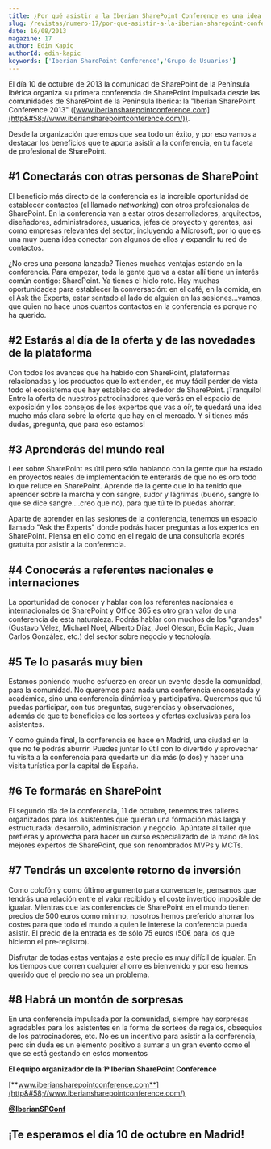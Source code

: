 ```yaml
---
title: ¿Por qué asistir a la Iberian SharePoint Conference es una idea estupenda?
slug: /revistas/numero-17/por-que-asistir-a-la-iberian-sharepoint-conference-es-una-idea-estupenda
date: 16/08/2013
magazine: 17
author: Edin Kapic
authorId: edin-kapic
keywords: ['Iberian SharePoint Conference','Grupo de Usuarios']
---
```



<ArticleHeader frontmatter={props.pageContext.frontmatter} />



El día 10 de octubre de 2013 la comunidad de SharePoint de la Península Ibérica organiza su primera conferencia de SharePoint impulsada desde las comunidades de SharePoint de la Península Ibérica: la "Iberian SharePoint Conference 2013" ([www.iberiansharepointconference.com](http&#58;//www.iberiansharepointconference.com/)).

Desde la organización queremos que sea todo un éxito, y por eso vamos a destacar los beneficios que te aporta asistir a la conferencia, en tu faceta de profesional de SharePoint.

## #1 Conectarás con otras personas de SharePoint

El beneficio más directo de la conferencia es la increíble oportunidad de establecer contactos (el llamado *networking*) con otros profesionales de SharePoint. En la conferencia van a estar otros desarrolladores, arquitectos, diseñadores, administradores, usuarios, jefes de proyecto y gerentes, así como empresas relevantes del sector, incluyendo a Microsoft, por lo que es una muy buena idea conectar con algunos de ellos y expandir tu red de contactos.

¿No eres una persona lanzada? Tienes muchas ventajas estando en la conferencia. Para empezar, toda la gente que va a estar allí tiene un interés común contigo: SharePoint. Ya tienes el hielo roto. Hay muchas oportunidades para establecer la conversación: en el café, en la comida, en el Ask the Experts, estar sentado al lado de alguien en las sesiones…vamos, que quien no hace unos cuantos contactos en la conferencia es porque no ha querido.

## #2 Estarás al día de la oferta y de las novedades de la plataforma

Con todos los avances que ha habido con SharePoint, plataformas relacionadas y los productos que lo extienden, es muy fácil perder de vista todo el ecosistema que hay establecido alrededor de SharePoint. ¡Tranquilo! Entre la oferta de nuestros patrocinadores que verás en el espacio de exposición y los consejos de los expertos que vas a oír, te quedará una idea mucho más clara sobre la oferta que hay en el mercado. Y si tienes más dudas, ¡pregunta, que para eso estamos!

## #3 Aprenderás del mundo real

Leer sobre SharePoint es útil pero sólo hablando con la gente que ha estado en proyectos reales de implementación te enterarás de que no es oro todo lo que reluce en SharePoint. Aprende de la gente que lo ha tenido que aprender sobre la marcha y con sangre, sudor y lágrimas (bueno, sangre lo que se dice sangre….creo que no), para que tú te lo puedas ahorrar.

Aparte de aprender en las sesiones de la conferencia, tenemos un espacio llamado "Ask the Experts" donde podrás hacer preguntas a los expertos en SharePoint. Piensa en ello como en el regalo de una consultoría exprés gratuita por asistir a la conferencia.

## #4 Conocerás a referentes nacionales e internaciones

La oportunidad de conocer y hablar con los referentes nacionales e internacionales de SharePoint y Office 365 es otro gran valor de una conferencia de esta naturaleza. Podrás hablar con muchos de los "grandes" (Gustavo Vélez, Michael Noel, Alberto Díaz, Joel Oleson, Edin Kapic, Juan Carlos González, etc.) del sector sobre negocio y tecnología.

## #5 Te lo pasarás muy bien

Estamos poniendo mucho esfuerzo en crear un evento desde la comunidad, para la comunidad. No queremos para nada una conferencia encorsetada y académica, sino una conferencia dinámica y participativa. Queremos que tú puedas participar, con tus preguntas, sugerencias y observaciones, además de que te beneficies de los sorteos y ofertas exclusivas para los asistentes.

Y como guinda final, la conferencia se hace en Madrid, una ciudad en la que no te podrás aburrir. Puedes juntar lo útil con lo divertido y aprovechar tu visita a la conferencia para quedarte un día más (o dos) y hacer una visita turística por la capital de España.

## #6 Te formarás en SharePoint

El segundo día de la conferencia, 11 de octubre, tenemos tres talleres organizados para los asistentes que quieran una formación más larga y estructurada: desarrollo, administración y negocio. Apúntate al taller que prefieras y aprovecha para hacer un curso especializado de la mano de los mejores expertos de SharePoint, que son renombrados MVPs y MCTs.

## #7 Tendrás un excelente retorno de inversión

Como colofón y como último argumento para convencerte, pensamos que tendrás una relación entre el valor recibido y el coste invertido imposible de igualar. Mientras que las conferencias de SharePoint en el mundo tienen precios de 500 euros como mínimo, nosotros hemos preferido ahorrar los costes para que todo el mundo a quien le interese la conferencia pueda asistir. El precio de la entrada es de sólo 75 euros (50€ para los que hicieron el pre-registro).

Disfrutar de todas estas ventajas a este precio es muy difícil de igualar. En los tiempos que corren cualquier ahorro es bienvenido y por eso hemos querido que el precio no sea un problema.

## #8 Habrá un montón de sorpresas

En una conferencia impulsada por la comunidad, siempre hay sorpresas agradables para los asistentes en la forma de sorteos de regalos, obsequios de los patrocinadores, etc. No es un incentivo para asistir a la conferencia, pero sin duda es un elemento positivo a sumar a un gran evento como el que se está gestando en estos momentos



**El equipo organizador de la 1ª Iberian SharePoint Conference**

[**www.iberiansharepointconference.com**](http&#58;//www.iberiansharepointconference.com/)

**[@IberianSPConf](http&#58;//twitter.com/IberianSPConf)**



## ¡Te esperamos el día 10 de octubre en Madrid!

